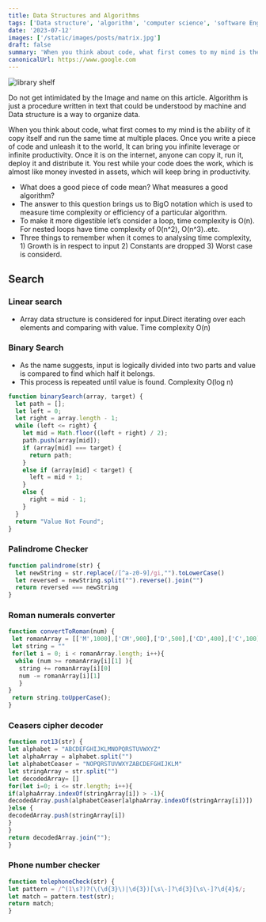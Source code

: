 ```yaml
---
title: Data Structures and Algorithms
tags: ['Data structure', 'algorithm', 'computer science', 'software Engineering']
date: '2023-07-12'
images: ['/static/images/posts/matrix.jpg']
draft: false
summary: 'When you think about code, what first comes to my mind is the ability of it copy itself and run the same time at multiple places. Once you write a piece of code and unleash it to the world, It can bring you infinite leverage or infinite productivity. Once it is on the internet, anyone can copy it, run it, deploy it and distribute it. You rest while your code does the work, which is almost like money invested in assets, which will keep bring in productivity.'
canonicalUrl: https://www.google.com
---
```


<Image
  className="w-full rounded-xl"
  alt="library shelf"
  src="/static/images/posts/algo.png"
  width={450}
  height={250}
/>

<TOCInline toc={props.toc} asDisclosure toHeading={3} />

Do not get intimidated by the Image and name on this article. Algorithm is just a procedure written in text that could be understood by machine and Data structure is a way to organize data.

When you think about code, what first comes to my mind is the ability of it copy itself and run the same time at multiple places. Once you write a piece of code and unleash it to the world, It can bring you infinite leverage or infinite productivity. Once it is on the internet, anyone can copy it, run it, deploy it and distribute it. You rest while your code does the work, which is almost like money invested in assets, which will keep bring in productivity.

- What does a good piece of code mean? What measures a good algorithm?
- The answer to this question brings us to BigO notation which is used to measure time complexity or efficiency of a particular algorithm.
- To make it more digestible let’s consider a loop, time complexity is O(n). For nested loops have time complexity of 0(n^2), O(n^3)..etc.
- Three things to remember when it comes to analysing time complexity, 1) Growth is in respect to input 2) Constants are dropped 3) Worst case is considerd.

## Search

### Linear search

- Array data structure is considered for input.Direct iterating over each elements and comparing with value. Time complexity O(n)

### Binary Search

- As the name suggests, input is logically divided into two parts and value is compared to find which half it belongs.
- This process is repeated until value is found. Complexity O(log n)

```JavaScript
function binarySearch(array, target) {
  let path = [];
  let left = 0;
  let right = array.length - 1;
  while (left <= right) {
    let mid = Math.floor((left + right) / 2);
    path.push(array[mid]);
    if (array[mid] === target) {
      return path;
    }
    else if (array[mid] < target) {
      left = mid + 1;
    }
    else {
      right = mid - 1;
    }
  }
  return "Value Not Found";
}
```

### Palindrome Checker

```JavaScript
function palindrome(str) {
  let newString = str.replace(/[^a-z0-9]/gi,"").toLowerCase()
  let reversed = newString.split("").reverse().join("")
  return reversed === newString
}
```

### Roman numerals converter

```JavaScript
function convertToRoman(num) {
 let romanArray = [['M',1000],['CM',900],['D',500],['CD',400],['C',100],['XC',90],['L',50],['XL',40],['X',10],['IX',9],['V',5],['IV',4],['I',1]]
 let string = ""
 for(let i = 0; i < romanArray.length; i++){
  while (num >= romanArray[i][1] ){
   string += romanArray[i][0]
   num -= romanArray[i][1]
   }
}
 return string.toUpperCase();
}
```

### Ceasers cipher decoder

```JavaScript
function rot13(str) {
let alphabet = "ABCDEFGHIJKLMNOPQRSTUVWXYZ"
let alphaArray = alphabet.split("")
let alphabetCeaser = "NOPQRSTUVWXYZABCDEFGHIJKLM"
let stringArray = str.split("")
let decodedArray= []
for(let i=0; i <= str.length; i++){
if(alphaArray.indexOf(stringArray[i]) > -1){
decodedArray.push(alphabetCeaser[alphaArray.indexOf(stringArray[i])])
}else {
decodedArray.push(stringArray[i])
}
}
return decodedArray.join("");
}

```

### Phone number checker

```JavaScript
function telephoneCheck(str) {
let pattern = /^(1\s?)?(\(\d{3}\)|\d{3})[\s\-]?\d{3}[\s\-]?\d{4}$/;
let match = pattern.test(str);
return match;
}
```
